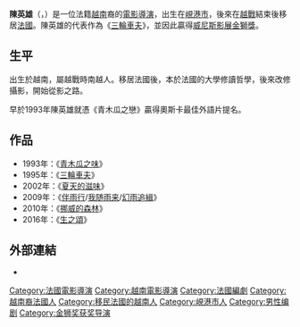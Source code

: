 {{noteTA
|G1=Movie
}}
{{藝人
| image = Tran Anh Hung "International Competition Jury" at Opening Ceremony of the 28th Tokyo International Film Festival (22453104525).jpg
| name = 陳英雄
| 類型 = 導演
| caption = 攝於第28屆[[東京國際電影節|東京國際電影節]]（2015年）
| birthdate = {{birth date and age|1962|12|23}}
| location = {{flag|South Vietnam}}（南越）[[峴港市|峴港市]]
| birthname = 
| 羅馬拼音 = Trần Anh Hùng
| 國籍 = {{FRA}}
| occupation = [[導演|導演]]
| spouse = [[陳女燕溪|陳女燕溪]]
| children = 2個
| academyawards = 
| baftaawards = 
| awards = [[威尼斯影展|威尼斯影展]]<br>'''金獅獎'''<br>1995年 《[[三輪車夫|三輪車夫]]》
| website = 
| footnotes = 
| imdb = 0870841
| cannesfilmawards = '''金攝影機'''<br>1993年 《[[青木瓜之味|青木瓜之味]]》
}}

'''陳英雄'''（{{lang-vi|'''Trần Anh Hùng'''}}，{{bd|1962年|12月23日||catIdx=Trần}}）是一位法籍[[越南|越南]]裔的[[電影|電影]][[導演|導演]]，出生在[[峴港市|峴港市]]，後來在[[越戰|越戰]]結束後移居[[法國|法國]]。陳英雄的代表作為《[[三輪車夫|三輪車夫]]》，並因此贏得[[威尼斯影展|威尼斯影展]][[金獅獎_(威尼斯影展)|金獅獎]]。

==生平==
出生於越南，屬越戰時南越人。移居法國後，本於法國的大學修讀哲學，後來改修攝影，開始從影之路。

早於1993年陳英雄就憑《青木瓜之戀》贏得奧斯卡最佳外語片提名。

==作品==
*1993年：《[[青木瓜之味|青木瓜之味]]》
*1995年：《[[三輪車夫|三輪車夫]]》
*2002年：《[[夏天的滋味|夏天的滋味]]》
*2009年：《[[伴雨行|伴雨行]]/[[我随雨来|我随雨来]]/[[幻雨追緝|幻雨追緝]]》
*2010年：《[[挪威的森林_(電影)|挪威的森林]]》
*2016年：《[[生之頌|生之頌]]》

==外部連結==
*{{imdb name|id=0870843|name=陈英雄}}

{{Authority control}}
{{DEFAULTSORT:Tran Anh Hung}}
[[Category:法國電影導演|Category:法國電影導演]]
[[Category:越南電影導演|Category:越南電影導演]]
[[Category:法國編劇|Category:法國編劇]]
[[Category:越南裔法國人|Category:越南裔法國人]]
[[Category:移民法國的越南人|Category:移民法國的越南人]]
[[Category:峴港市人|Category:峴港市人]]
[[Category:男性编剧|Category:男性编剧]]
[[Category:金狮奖获奖导演|Category:金狮奖获奖导演]]